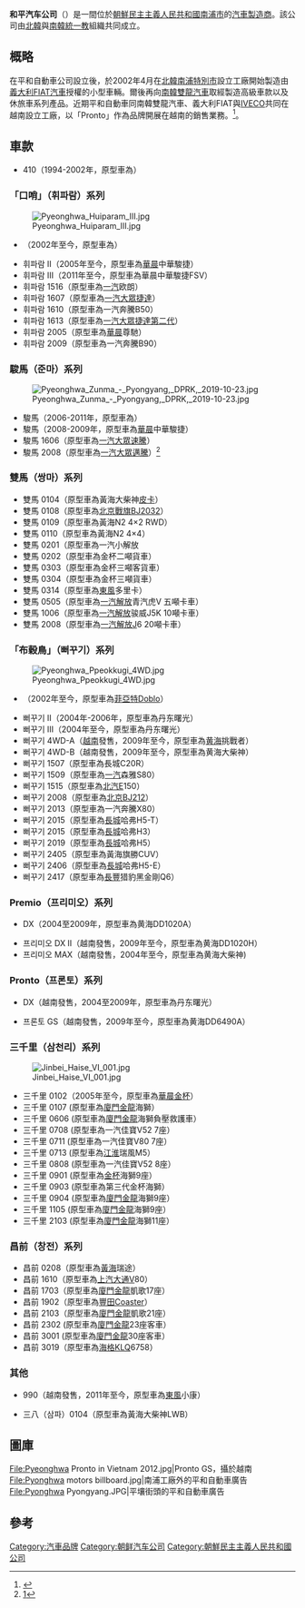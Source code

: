 {{refimprove|time=2014-12-26T13:07:07+00:00}}
{{Infobox company
|name     = 和平汽车<br><small>{{lang|ko|평화자동차 / 平和自動車}}<br>Pyeonghwa Motors</small>
|logo     = File:Pyeonghwa Motors logo.svg
|type     = 
|predecessor      = 
|founder          = 
|foundation       = 1999年
|location         = {{PRK}}[[平壤市|平壤市]][[萬景台區域|萬景台區域]]祝典二洞
|locations        = <!-- number of physical production sites/locations the company has -->
|area_served      = {{DPK}}<br>{{VNM}}
|key_people       = {{lang|ko|朴相權}}
|industry         = [[汽車|車輛工業]]
|products         = [[汽車|汽車]]
|services         = 
|revenue          =
|operating_income =
|net_income       =
|assets           =
|equity           =
|num_employees    =
|parent           = {{flagicon|KOR}} [[統一教|統一教]]（70%）<br/>{{flagicon|DPK}} {{tsl|en|Ryonbong|連峰物產}}（30%）
|owner            = 
|divisions        =
|subsid           =
|homepage         = [https://web.archive.org/web/20050825102645/http://www.pyeonghwamotors.com/ 平和自動車官方網站]
|footnotes        =
|intl             = yes
}}
{{Infobox Korean name|hangul=평화자동차|hanja=平和自動車|mr=P'yŏnghwa jadongch'a|rr=Pyeonghwa jadongcha}}
'''和平汽车公司'''（{{lang-ko|평화자동차 / 平和自動車}}）是一間位於[[朝鮮民主主義人民共和國|朝鮮民主主義人民共和國]][[南浦市|南浦市]]的[[汽車|汽車製造商]]。該公司由[[北韓|北韓]]{{tsl|en|Ryonbong|連峰物產}}與[[南韓|南韓]][[統一教|統一教]]組織共同成立。

==概略==
在平和自動車公司設立後，於2002年4月在[[北韓|北韓]][[南浦特別市|南浦特別市]]設立工廠開始製造由[[義大利|義大利]][[菲亞特汽車集團|FIAT汽車]]授權的小型車輛。爾後再向[[南韓|南韓]][[雙龍汽車|雙龍汽車]]取經製造高級車款以及休旅車系列產品。近期平和自動車同南韓雙龍汽車、義大利FIAT與[[歐霸|IVECO]]共同在越南設立工廠，以「Pronto」作為品牌開展在越南的銷售業務。<ref>{{Cite news|url=http://japanese.joins.com/article/862/163862.html|title=統一グループ、北朝鮮と合弁の平和自動車から撤退|work=中央日報日本語版|publisher=中央日報|date=2012-11-27|accessdate=2012-11-27|archive-date=2012-11-30|archive-url=https://web.archive.org/web/20121130094923/http://japanese.joins.com/article/862/163862.html|dead-url=no}}</ref>。
==車款==
*410（1994-2002年，原型車為{{link-en|賓士W201|Mercedes-Benz W201}}）
===「口哨」（휘파람）系列===
[[File:Pyeonghwa_Huiparam_III.jpg|thumb]]
*{{kor|k=휘파람|rm=Hwipalam|link=no}}（2002年至今，原型車為{{link-en|菲亞特派力奥|Fiat Palio}}）
*휘파람 Ⅱ（2005年至今，原型車為[[華晨|華晨]]中華駿捷）
*휘파람 Ⅲ（2011年至今，原型車為華晨中華駿捷FSV）
*휘파람 1516（原型車為[[一汽|一汽]]欧朗）
*휘파람 1607（原型車為[[一汽大眾捷達|一汽大眾捷達]]）
*휘파람 1610（原型車為一汽奔騰B50）
*휘파람 1613（原型車為[[一汽大眾捷達#第二代|一汽大眾捷達第二代]]）
*휘파람 2005（原型車為[[華晨|華晨]]尊馳）
*휘파람 2009（原型車為一汽奔騰B90）

===駿馬（준마）系列===
[[File:Pyeonghwa_Zunma_-_Pyongyang,_DPRK,_2019-10-23.jpg|thumb]]
*駿馬（2006-2011年，原型車為{{link-en|雙龍Chairman|Ssangyong Chairman}}）
*駿馬（2008-2009年，原型車為[[華晨|華晨]]中華駿捷）
*駿馬 1606（原型車為[[一汽大眾|一汽大眾]][[大眾捷達|速騰]]）
*駿馬 2008（原型車為[[一汽大眾|一汽大眾]][[大眾帕薩特|邁騰]]）<ref>[https://www.pinterest.co.kr/pin/528187862543895384/]</ref>

===雙馬（쌍마）系列===
*雙馬 0104（原型車為黃海大柴神[[皮卡|皮卡]]）
*雙馬 0108（原型車為[[北京BJ212|北京戰旗BJ2032]]）
*雙馬 0109（原型車為黃海N2 4×2 RWD）
*雙馬 0110（原型車為黃海N2 4×4）
*雙馬 0201（原型車為一汽小解放
*雙馬 0202（原型車為金杯二噸貨車）
*雙馬 0303（原型車為金杯三噸客貨車）
*雙馬 0304（原型車為金杯三噸貨車）
*雙馬 0314（原型車為[[東風|東風]]多里卡）
*雙馬 0505（原型車為[[一汽解放|一汽解放]]青汽虎V 五噸卡車）
*雙馬 1006（原型車為[[一汽解放|一汽解放]]骏威J5K 10噸卡車）
*雙馬 2008（原型車為[[一汽解放|一汽解放]]J6 20噸卡車）

===「布穀鳥」（뻐꾸기）系列===
[[File:Pyeonghwa_Ppeokkugi_4WD.jpg|thumb]]
*{{kor|k=뻐꾸기|link=no|rm=Ppeokkugi}}（2002年至今，原型車為[[菲亞特|菲亞特]]Doblo）
*뻐꾸기 Ⅱ（2004年-2006年，原型車為丹东曙光）
*뻐꾸기 Ⅲ（2004年至今，原型車為丹东曙光）
*뻐꾸기 4WD-A（[[越南|越南]]發售，2009年至今，原型車為[[黃海客車|黄海]]挑戰者）
*뻐꾸기 4WD-B（越南發售，2009年至今，原型車為黄海大柴神）
*뻐꾸기 1507（原型車為長城C20R）
*뻐꾸기 1509（原型車為[[一汽|一汽]]森雅S80）
*뻐꾸기 1515（原型車為[[北汽集團|北汽]]E150）
*뻐꾸기 2008（原型車為[[北京BJ212|北京BJ212]]）
*뻐꾸기 2013（原型車為一汽奔騰X80）
*뻐꾸기 2015（原型車為[[長城汽車|長城]]哈弗H5-T）
*뻐꾸기 2015（原型車為[[長城汽車|長城]]哈弗H3）
*뻐꾸기 2019（原型車為[[長城汽車|長城]]哈弗H5）
*뻐꾸기 2405（原型車為黃海旗勝CUV）
*뻐꾸기 2406（原型車為[[長城汽車|長城]]哈弗H5-E）
*뻐꾸기 2417（原型車為[[廣汽長豐|長豐]]猎豹黑金剛Q6）

===Premio（프리미오）系列===
*{{kor|k=프리미오|rm=Peulimio|link=no}} DX（2004至2009年，原型車為黄海DD1020A）
*프리미오 DX Ⅱ（越南發售，2009年至今，原型車為黄海DD1020H）
*프리미오 MAX（越南發售，2004年至今，原型車為黄海大柴神)

===Pronto（프론토）系列===
*{{kor|k=프론토|rm=Peulonto|link=no}} DX（越南發售，2004至2009年，原型車為丹东曙光）
*프론토 GS（越南發售，2009年至今，原型車為黄海DD6490A）

===三千里（삼천리）系列===
[[File:Jinbei_Haise_VI_001.jpg|thumb]]
*三千里 0102（2005年至今，原型車為[[華晨金杯|華晨金杯]]）
*三千里 0107 (原型車為[[廈門金龍|廈門金龍]]海獅）
*三千里 0606 (原型車為[[廈門金龍|廈門金龍]]海獅負壓救護車）
*三千里 0708 (原型車為一汽佳寶V52 7座）
*三千里 0711 (原型車為一汽佳寶V80 7座）
*三千里 0713 (原型車為[[江淮汽車|江淮]]瑞風M5）
*三千里 0808 (原型車為一汽佳寶V52 8座）
*三千里 0901 (原型車為[[金杯|金杯]]海獅9座）
*三千里 0903 (原型車為第三代金杯海獅）
*三千里 0904 (原型車為[[廈門金龍|廈門金龍]]海獅9座）
*三千里 1105 (原型車為[[廈門金龍|廈門金龍]]海獅9座）
*三千里 2103 (原型車為[[廈門金龍|廈門金龍]]海獅11座）

===昌前（창전）系列===
*昌前 0208（原型車為[[黃海客車|黃海]]瑞途）
*昌前 1610（原型車為[[上汽大通|上汽大通]]V80）
*昌前 1703（原型車為[[金龍聯合汽車|廈門金龍]]凱歌17座）
*昌前 1902（原型車為[[豐田Coaster|豐田Coaster]]）
*昌前 2103（原型車為[[金龍聯合汽車|廈門金龍]]凱歌21座）
*昌前 2302 (原型車為[[金龍聯合汽車|廈門金龍]]23座客車）
*昌前 3001 (原型車為[[金龍聯合汽車|廈門金龍]]30座客車）
*昌前 3019（原型車為[[金龍聯合汽車工業（蘇州）|海格]]KLQ6758）

===其他===
*{{kor|k=파소|rm=Paso|link=no}} 990（越南發售，2011年至今，原型車為[[東風汽車|東風]]小康）
*三八（삼파）0104（原型車為黃海大柴神LWB）

==圖庫==
<gallery>
File:Pyeonghwa Pronto in Vietnam 2012.jpg|Pronto GS，攝於越南
File:Pyonghwa motors billboard.jpg|南浦工廠外的平和自動車廣告
File:Pyonghwa Pyongyang.JPG|平壤街頭的平和自動車廣告
</gallery>

==參考==
{{commons category|Pyeonghwa Motors}}
{{REFLIST}}

[[Category:汽車品牌|Category:汽車品牌]]
[[Category:朝鲜汽车公司|Category:朝鲜汽车公司]]
[[Category:朝鮮民主主義人民共和國公司|Category:朝鮮民主主義人民共和國公司]]